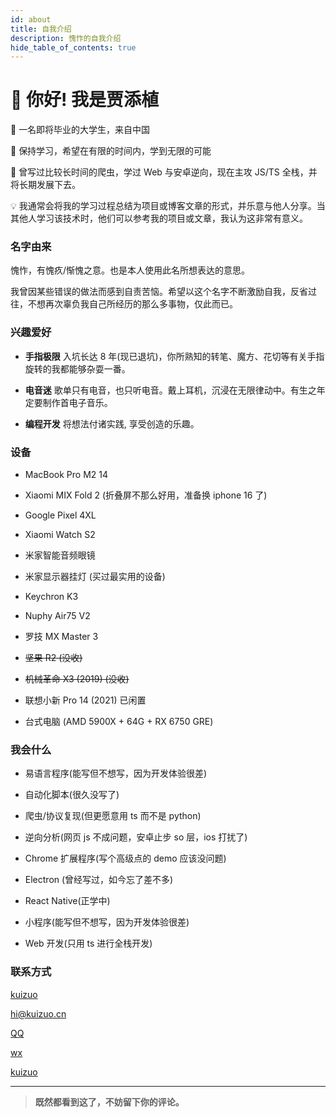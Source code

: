 ```yaml
---
id: about
title: 自我介绍
description: 愧怍的自我介绍
hide_table_of_contents: true
---
```



# 👋 你好! 我是贾添植

🧑 一名即将毕业的大学生，来自中国

🌱 保持学习，希望在有限的时间内，学到无限的可能

🐛 曾写过比较长时间的爬虫，学过 Web 与安卓逆向，现在主攻 JS/TS 全栈，并将长期发展下去。

💡 我通常会将我的学习过程总结为项目或博客文章的形式，并乐意与他人分享。当其他人学习该技术时，他们可以参考我的项目或文章，我认为这非常有意义。

### 名字由来

愧怍，有愧疚/惭愧之意。也是本人使用此名所想表达的意思。

我曾因某些错误的做法而感到自责苦恼。希望以这个名字不断激励自我，反省过往，不想再次辜负我自己所经历的那么多事物，仅此而已。

### 兴趣爱好

- **手指极限** 入坑长达 8 年(现已退坑)，你所熟知的转笔、魔方、花切等有关手指旋转的我都能够杂耍一番。

- **电音迷** 歌单只有电音，也只听电音。戴上耳机，沉浸在无限律动中。有生之年定要制作首电子音乐。

- **编程开发** 将想法付诸实践, 享受创造的乐趣。

### 设备

- MacBook Pro M2 14

- Xiaomi MIX Fold 2 (折叠屏不那么好用，准备换 iphone 16 了)

- Google Pixel 4XL

- Xiaomi Watch S2

- 米家智能音频眼镜

- 米家显示器挂灯 (买过最实用的设备)

- Keychron K3

- Nuphy Air75 V2

- 罗技 MX Master 3

- ~~坚果 R2 (没收)~~

- ~~机械革命 X3 (2019) (没收)~~

- 联想小新 Pro 14 (2021) 已闲置

- 台式电脑 (AMD 5900X + 64G + RX 6750 GRE)

### 我会什么

- 易语言程序(能写但不想写，因为开发体验很差)

- 自动化脚本(很久没写了)

- 爬虫/协议复现(但更愿意用 ts 而不是 python)

- 逆向分析(网页 js 不成问题，安卓止步 so 层，ios 打扰了)

- Chrome 扩展程序(写个高级点的 demo 应该没问题)

- Electron (曾经写过，如今忘了差不多)

- React Native(正学中)

- 小程序(能写但不想写，因为开发体验很差)

- Web 开发(只用 ts 进行全栈开发)

### 联系方式

<p style={{ display: 'flex', 'align-items': 'center', gap: '0.5rem' }}>
  <Icon icon="ri:github-line" width="20" heigth="20" />
  <a href={social.github.href}>kuizuo</a>
</p>

<p style={{ display: 'flex', 'align-items': 'center', gap: '0.5rem' }}>
  <Icon icon="ri:mail-open-line" width="20" heigth="20" />
  <a href={social.email.href}>hi@kuizuo.cn</a>
</p>

<p style={{ display: 'flex', 'align-items': 'center', gap: '0.5rem' }}>
  <Icon icon="ri:qq-line" width="20" heigth="20" />
  <a href={social.qq.href}>QQ</a>
</p>

<p style={{ display: 'flex', 'align-items': 'center', gap: '0.5rem' }}>
  <Icon icon="ri:wechat-2-line" width="20" heigth="20" />
  <a href={social.wx.href}>wx</a>
</p>

<p style={{ display: 'flex', 'align-items': 'center', gap: '0.5rem' }}>
  <Icon icon="ri:twitter-x-line" width="20" heigth="20" /> <a href={social.twitter.href}>kuizuo</a>
</p>

---

> **既然都看到这了，不妨留下你的评论。**

<Comment />
